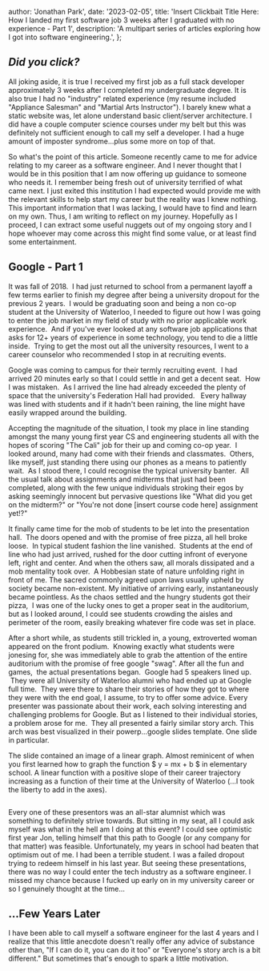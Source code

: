 
  author: 'Jonathan Park',
  date: '2023-02-05',
  title:
    'Insert Clickbait Title Here: How I landed my first software job 3 weeks after I graduated with no experience - Part 1',
  description: 'A multipart series of articles exploring how I got into software engineering.',
};


## _Did you click?_

All joking aside, it is true I received my first job as a full stack developer approximately 3 weeks
after I completed my undergraduate degree. It is also true I had no "industry" related experience
(my resume included "Appliance Salesman" and "Martial Arts Instructor"). I barely knew what a static
website was, let alone understand basic client/server architecture. I did have a couple computer
science courses under my belt but this was definitely not sufficient enough to call my self a
developer. I had a huge amount of imposter syndrome...plus some more on top of that.

So what's the point of this article. Someone recently came to me for advice relating to my career as
a software engineer. And I never thought that I would be in this position that I am now offering up
guidance to someone who needs it. I remember being fresh out of university terrified of what came
next. I just exited this institution I had expected would provide me with the relevant skills to
help start my career but the reality was I knew nothing. This important information that I was
lacking, I would have to find and learn on my own. Thus, I am writing to reflect on my journey.
Hopefully as I proceed, I can extract some useful nuggets out of my ongoing story and I hope whoever
may come across this might find some value, or at least find some entertainment.

## Google - Part 1

It was fall of 2018.  I had just returned to school from a permanent layoff a few terms earlier to
finish my degree after being a university dropout for the previous 2 years.  I would be graduating
soon and being a non co-op student at the University of Waterloo, I needed to figure out how I was
going to enter the job market in my field of study with no prior applicable work experience.  And if
you've ever looked at any software job applications that asks for 12+ years of experience in some
technology, you tend to die a little inside.  Trying to get the most out all the university
resources, I went to a career counselor who recommended I stop in at recruiting events.

Google was coming to campus for their termly recruiting event.  I had arrived 20 minutes early so
that I could settle in and get a decent seat.  How I was mistaken.  As I arrived the line had
already exceeded the plenty of space that the university's Federation Hall had provided.   Every
hallway was lined with students and if it hadn't been raining, the line might have easily wrapped
around the building.

Accepting the magnitude of the situation, I took my place in line standing amongst the many young
first year CS and engineering students all with the hopes of scoring "The Cali" job for their up and
coming co-op year.  I looked around, many had come with their friends and classmates.  Others, like
myself, just standing there using our phones as a means to patiently wait.  As I stood there, I
could recognise the typical university banter.  All the usual talk about assignments and midterms
that just had been completed, along with the few unique individuals stroking their egos by asking
seemingly innocent but pervasive questions like "What did you get on the midterm?" or "You're not
done [insert course code here] assignment yet!?"

It finally came time for the mob of students to be let into the presentation hall.  The doors opened
and with the promise of free pizza, all hell broke loose.  In typical student fashion the line
vanished.  Students at the end of line who had just arrived, rushed for the door cutting infront of
everyone left, right and center. And when the others saw, all morals dissipated and a mob mentality
took over.  A Hobbesian state of nature unfolding right in front of me. The sacred commonly agreed
upon laws usually upheld by society became non-existent. My initiative of arriving early,
instantaneously became pointless. As the chaos settled and the hungry students got their pizza,  I
was one of the lucky ones to get a proper seat in the auditorium, but as I looked around, I could
see students crowding the aisles and perimeter of the room, easily breaking whatever fire code was
set in place.

After a short while, as students still trickled in, a young, extroverted woman appeared on the front
podium.  Knowing exactly what students were jonesing for, she was immediately able to grab the
attention of the entire auditorium with the promise of free google "swag". After all the fun and
games,  the actual presentations began.  Google had 5 speakers lined up.  They were all University
of Waterloo alumni who had ended up at Google full time.  They were there to share their stories of
how they got to where they were with the end goal, I assume, to try to offer some advice. Every
presenter was passionate about their work, each solving interesting and challenging problems for
Google. But as I listened to their individual stories, a problem arose for me.  They all presented a
fairly similar story arch. This arch was best visualized in their powerp...google slides template.
One slide in particular.

The slide contained an image of a linear graph. Almost reminicent of when you first learned how to
graph the function $ y = mx + b $ in elementary school. A linear function with a positive slope of
their career trajectory increasing as a function of their time at the University of Waterloo (...I
took the liberty to add in the axes).

<Image src={coopGraph} alt="" />

Every one of these presentors was an all-star alumnist which was something to definitely strive
towards. But sitting in my seat, all I could ask myself was what in the hell am I doing at this
event? I could see optimistic first year Jon, telling himself that this path to Google (or any
company for that matter) was feasible. Unfortunately, my years in school had beaten that optimism
out of me. I had been a terrible student. I was a failed dropout trying to redeem himself in his
last year. But seeing these presentations, there was no way I could enter the tech industry as a
software engineer. I missed my chance because I fucked up early on in my university career or so I
genuinely thought at the time...

## ...Few Years Later

I have been able to call myself a software engineer for the last 4 years and I realize that this
little anecdote doesn't really offer any advice of substance other than, "If I can do it, you can do
it too" or "Everyone's story arch is a bit different." But sometimes that's enough to spark a little
motivation.
